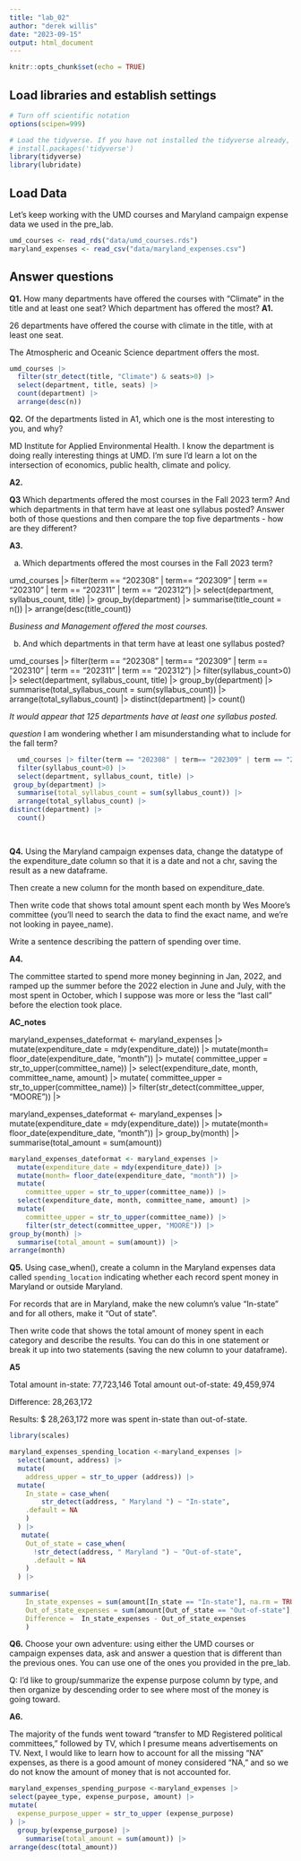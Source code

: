 ```yaml
---
title: "lab_02"
author: "derek willis"
date: "2023-09-15"
output: html_document
---
```


```r
knitr::opts_chunk$set(echo = TRUE)
```

## Load libraries and establish settings

```r
# Turn off scientific notation
options(scipen=999)

# Load the tidyverse. If you have not installed the tidyverse already, remove the # from the next line and run it first.  
# install.packages('tidyverse')
library(tidyverse)
library(lubridate)
```

## Load Data

Let's keep working with the UMD courses and Maryland campaign expense data we used in the pre_lab.

```r
umd_courses <- read_rds("data/umd_courses.rds")
maryland_expenses <- read_csv("data/maryland_expenses.csv")
```

## Answer questions

**Q1.** How many departments have offered the courses with "Climate" in the title and at least one seat? Which department has offered the most? **A1.**

26 departments have offered the course with climate in the title, with at least one seat. 

The Atmospheric and Oceanic Science department offers the most. 
  


```r
umd_courses |>
  filter(str_detect(title, "Climate") & seats>0) |>
  select(department, title, seats) |> 
  count(department) |> 
  arrange(desc(n)) 

```

**Q2.** Of the departments listed in A1, which one is the most interesting to you, and why? 

MD Institute for Applied Environmental Health. I know the department is doing really interesting things at UMD. I'm sure I'd learn a lot on the intersection of economics, public health, climate and policy. 


**A2.**

**Q3** Which departments offered the most courses in the Fall 2023 term? And which departments in that term have at least one syllabus posted? Answer both of those questions and then compare the top five departments - how are they different?

**A3.**

a. Which departments offered the most courses in the Fall 2023 term?

  umd_courses |> filter(term == "202308" | term== "202309" | term == "202310" | term == "202311" | term == "202312") |> 
  select(department, syllabus_count, title) |> 
 group_by(department) |> 
  summarise(title_count = n()) |> 
  arrange(desc(title_count))
  

*Business and Management offered the most courses.* 


b. And which departments in that term have at least one syllabus posted?

  umd_courses |> filter(term == "202308" | term== "202309" | term == "202310" | term == "202311" | term == "202312") |> 
  filter(syllabus_count>0) |> 
  select(department, syllabus_count, title) |> 
 group_by(department) |> 
  summarise(total_syllabus_count = sum(syllabus_count)) |> 
  arrange(total_syllabus_count) |> 
distinct(department) |> 
  count()


*It would appear that 125 departments have at least one syllabus posted.*

*question* I am wondering whether I am misunderstanding what to include for the fall term?


```r
  
  umd_courses |> filter(term == "202308" | term== "202309" | term == "202310" | term == "202311" | term == "202312") |> 
  filter(syllabus_count>0) |> 
  select(department, syllabus_count, title) |> 
 group_by(department) |> 
  summarise(total_syllabus_count = sum(syllabus_count)) |> 
  arrange(total_syllabus_count) |> 
distinct(department) |> 
  count()

 
```

**Q4.** Using the Maryland campaign expenses data, change the datatype of the expenditure_date column so that it is a date and not a chr, saving the result as a new dataframe. 

Then create a new column for the month based on expenditure_date. 

Then write code that shows total amount spent each month by Wes Moore's committee (you'll need to search the data to find the exact name, and we're not looking in payee_name). 

Write a sentence describing the pattern of spending over time. 

**A4.**

The committee started to spend more money beginning in Jan, 2022, and ramped up the summer before the 2022 election in June and July, with the most spent in October, which I suppose was more or less the "last call" before the election took place. 

**AC_notes**

maryland_expenses_dateformat <- maryland_expenses |>
  mutate(expenditure_date = mdy(expenditure_date)) |> 
  mutate(month= floor_date(expenditure_date, "month")) |> 
  mutate(
    committee_upper = str_to_upper(committee_name)) |> 
  select(expenditure_date, month, committee_name, amount) |> 
  mutate(
    committee_upper = str_to_upper(committee_name)) |> 
    filter(str_detect(committee_upper, "MOORE")) |>
    
    
  
maryland_expenses_dateformat <- maryland_expenses |>
  mutate(expenditure_date = mdy(expenditure_date)) |> 
  mutate(month= floor_date(expenditure_date, "month")) |>
  group_by(month) |> 
  summarise(total_amount = sum(amount))

  

```r

maryland_expenses_dateformat <- maryland_expenses |>
  mutate(expenditure_date = mdy(expenditure_date)) |> 
  mutate(month= floor_date(expenditure_date, "month")) |> 
  mutate(
    committee_upper = str_to_upper(committee_name)) |> 
  select(expenditure_date, month, committee_name, amount) |> 
  mutate(
    committee_upper = str_to_upper(committee_name)) |> 
    filter(str_detect(committee_upper, "MOORE")) |>
group_by(month) |> 
  summarise(total_amount = sum(amount)) |> 
arrange(month)

```

**Q5.** Using case_when(), create a column in the Maryland expenses data called `spending_location` indicating whether each record spent money in Maryland or outside Maryland. 

For records that are in Maryland, make the new column's value "In-state" and for all others, make it "Out of state". 

Then write code that shows the total amount of money spent in each category and describe the results. You can do this in one statement or break it up into two statements (saving the new column to your dataframe).


**A5**

Total amount in-state: 77,723,146
Total amount out-of-state: 49,459,974

Difference: 28,263,172 

Results: $ 28,263,172  more was spent in-state than out-of-state. 


```r

library(scales)

maryland_expenses_spending_location <-maryland_expenses |> 
  select(amount, address) |> 
  mutate(
    address_upper = str_to_upper (address)) |> 
  mutate(
    In_state = case_when(
        str_detect(address, " Maryland ") ~ "In-state",
    .default = NA
    )
  ) |>  
   mutate(
    Out_of_state = case_when(
      !str_detect(address, " Maryland ") ~ "Out-of-state",
      .default = NA
    )
  ) |> 
  
summarise(
    In_state_expenses = sum(amount[In_state == "In-state"], na.rm = TRUE),
    Out_of_state_expenses = sum(amount[Out_of_state == "Out-of-state"], na.rm = TRUE),
    Difference =  In_state_expenses - Out_of_state_expenses
    )


```

**Q6.** Choose your own adventure: using either the UMD courses or campaign expenses data, ask and answer a question that is different than the previous ones. You can use one of the ones you provided in the pre_lab. 


Q: I'd like to group/summarize the expense purpose column by type, and then organize by descending order to see where most of the money is going toward. 

**A6.**

The majority of the funds went toward "transfer to MD Registered political committees," followed by TV, which I presume means advertisements on TV. Next, I would like to learn how to account for all the missing "NA" expenses, as there is a good amount of money considered "NA," and so we do not know the amount of money that is not accounted for. 


```r

maryland_expenses_spending_purpose <-maryland_expenses |> 
select(payee_type, expense_purpose, amount) |> 
mutate(
  expense_purpose_upper = str_to_upper (expense_purpose)
) |> 
  group_by(expense_purpose) |> 
    summarise(total_amount = sum(amount)) |> 
arrange(desc(total_amount))
```
